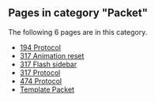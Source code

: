 <!-- DO NOT EDIT BELOW THIS LINE, OR CHANGE THIS COMMENT, CODE AUTOMATICALLY GENERATED BY category.sh -->
== '''Pages in category "Packet"''' ==
The following 6 pages are in this category.
* [[194 Protocol]]
* [[317 Animation reset]]
* [[317 Flash sidebar]]
* [[317 Protocol]]
* [[474 Protocol]]
* [[Template Packet]]
